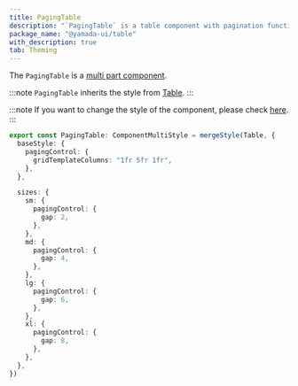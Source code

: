 ```yaml
---
title: PagingTable
description: "`PagingTable` is a table component with pagination functionality."
package_name: "@yamada-ui/table"
with_description: true
tab: Theming
---
```


The `PagingTable` is a [multi part component](/styled-system/theming/component-style#multi-part-component).

:::note
`PagingTable` inherits the style from [Table](/components/data-display/table).
:::

:::note
If you want to change the style of the component, please check [here](/styled-system/theming/customize-theme#changing-the-style-of-components).
:::

```ts
export const PagingTable: ComponentMultiStyle = mergeStyle(Table, {
  baseStyle: {
    pagingControl: {
      gridTemplateColumns: "1fr 5fr 1fr",
    },
  },

  sizes: {
    sm: {
      pagingControl: {
        gap: 2,
      },
    },
    md: {
      pagingControl: {
        gap: 4,
      },
    },
    lg: {
      pagingControl: {
        gap: 6,
      },
    },
    xl: {
      pagingControl: {
        gap: 8,
      },
    },
  },
})
```
